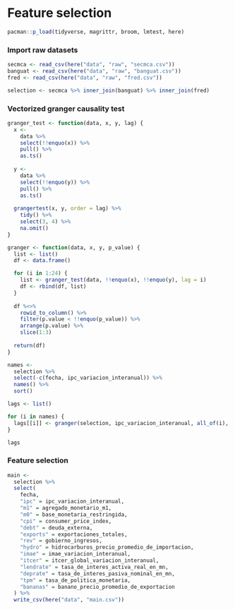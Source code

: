 # Feature selection

```r
pacman::p_load(tidyverse, magrittr, broom, lmtest, here)
```

### Import raw datasets

```r
secmca <- read_csv(here("data", "raw", "secmca.csv"))
banguat <- read_csv(here("data", "raw", "banguat.csv"))
fred <- read_csv(here("data", "raw", "fred.csv"))

selection <- secmca %>% inner_join(banguat) %>% inner_join(fred)
```

### Vectorized granger causality test

```r
granger_test <- function(data, x, y, lag) {
  x <- 
    data %>% 
    select(!!enquo(x)) %>% 
    pull() %>% 
    as.ts()
  
  y <- 
    data %>% 
    select(!!enquo(y)) %>% 
    pull() %>% 
    as.ts()
  
  grangertest(x, y, order = lag) %>% 
    tidy() %>% 
    select(3, 4) %>% 
    na.omit()
}

granger <- function(data, x, y, p_value) {
  list <- list()
  df <- data.frame()

  for (i in 1:24) {
    list <- granger_test(data, !!enquo(x), !!enquo(y), lag = i)
    df <- rbind(df, list) 
  } 
  
  df %<>% 
    rowid_to_column() %>% 
    filter(p.value < !!enquo(p_value)) %>% 
    arrange(p.value) %>% 
    slice(1:3)
    
  return(df)
}
```

```r
names <- 
  selection %>% 
  select(-c(fecha, ipc_variacion_interanual)) %>%
  names() %>% 
  sort()
```

```r
lags <- list()

for (i in names) {
  lags[[i]] <- granger(selection, ipc_variacion_interanual, all_of(i), 0.05)
}

lags
```

### Feature selection

```r
main <- 
  selection %>% 
  select(
    fecha,
    "ipc" = ipc_variacion_interanual,
    "m1" = agregado_monetario_m1,
    "m0" = base_monetaria_restringida,
    "cpi" = consumer_price_index,
    "debt" = deuda_externa,
    "exports" = exportaciones_totales,
    "rev" = gobierno_ingresos,
    "hydro" = hidrocarburos_precio_promedio_de_importacion,
    "imae" = imae_variacion_interanual,
    "itcer" = itcer_global_variacion_interanual,
    "lendrate" = tasa_de_interes_activa_real_en_mn,
    "deprate" = tasa_de_interes_pasiva_nominal_en_mn,
    "tpm" = tasa_de_politica_monetaria,
    "bananas" = banano_precio_promedio_de_exportacion
  ) %>% 
  write_csv(here("data", "main.csv"))
```
